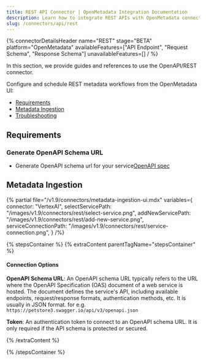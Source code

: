 ```yaml
---
title: REST API Connector | OpenMetadata Integration Documentation
description: Learn how to integrate REST APIs with OpenMetadata connectors. Complete documentation, setup guides, and examples for seamless data source connections.
slug: /connectors/api/rest
---
```





{% connectorDetailsHeader
name="REST"
stage="BETA"
platform="OpenMetadata"
availableFeatures=["API Endpoint", "Request Schema", "Response Schema"]
unavailableFeatures=[]
/ %}

In this section, we provide guides and references to use the OpenAPI/REST connector.

Configure and schedule REST metadata workflows from the OpenMetadata UI:

- [Requirements](#requirements)
- [Metadata Ingestion](#metadata-ingestion)
- [Troubleshooting](/connectors/api/rest/troubleshooting)

<IngestionModeTiles yamlPath="/snippets/connectors/api/rest/yaml" />

## Requirements

### Generate OpenAPI Schema URL

- Generate OpenAPI schema url for your service[OpenAPI spec](https://swagger.io/specification/#openapi-document)


## Metadata Ingestion

{% partial 
  file="/v1.9/connectors/metadata-ingestion-ui.mdx" 
  variables={
    connector: "VertexAI", 
    selectServicePath: "/images/v1.9/connectors/rest/select-service.png",
    addNewServicePath: "/images/v1.9/connectors/rest/add-new-service.png",
    serviceConnectionPath: "/images/v1.9/connectors/rest/service-connection.png",
} 
/%}

{% stepsContainer %}
{% extraContent parentTagName="stepsContainer" %}

#### Connection Options

**OpenAPI Schema URL**: 
An OpenAPI schema URL typically refers to the URL where the OpenAPI Specification (OAS) document of a web service is hosted. The document defines the service's API, including available endpoints, request/response formats, authentication methods, etc. It is usually in JSON format. for e.g. `https://petstore3.swagger.io/api/v3/openapi.json`

**Token**: An authentication token to connect to an OpenAPI schema URL. It is only required if the API schema is protected or secured.


{% /extraContent %}

<TestConnection />


<IngestionScheduleAndDeploy />

{% /stepsContainer %}
